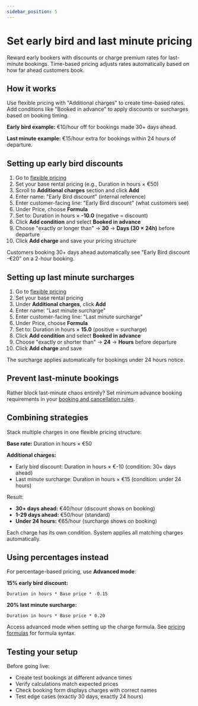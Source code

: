 ```yaml
---
sidebar_position: 5
---
```



# Set early bird and last minute pricing

Reward early bookers with discounts or charge premium rates for last-minute bookings. Time-based pricing adjusts rates automatically based on how far ahead customers book.

## How it works

Use flexible pricing with "Additional charges" to create time-based rates. Add conditions like "Booked in advance" to apply discounts or surcharges based on booking timing.

**Early bird example:** €10/hour off for bookings made 30+ days ahead.

**Last minute example:** €15/hour extra for bookings within 24 hours of departure.

## Setting up early bird discounts

1. Go to [flexible pricing](https://dashboard.letsbook.app/pricing/flexible/add)
2. Set your base rental pricing (e.g., Duration in hours × €50)
3. Scroll to **Additional charges** section and click **Add**
4. Enter name: "Early Bird discount" (internal reference)
5. Enter customer-facing line: "Early Bird discount" (what customers see)
6. Under Price, choose **Formula**
7. Set to: Duration in hours × **-10.0** (negative = discount)
8. Click **Add condition** and select **Booked in advance**
9. Choose "exactly or longer than" → **30** → **Days (30 × 24h)** before departure
10. Click **Add charge** and save your pricing structure

Customers booking 30+ days ahead automatically see "Early Bird discount -€20" on a 2-hour booking.

<InlineVideoPlayer videoSrc={earlyBirdVideo} />

## Setting up last minute surcharges

1. Go to [flexible pricing](https://dashboard.letsbook.app/pricing/flexible/add)
2. Set your base rental pricing
3. Under **Additional charges**, click **Add**
4. Enter name: "Last minute surcharge"
5. Enter customer-facing line: "Last minute surcharge"
6. Under Price, choose **Formula**
7. Set to: Duration in hours × **15.0** (positive = surcharge)
8. Click **Add condition** and select **Booked in advance**
9. Choose "exactly or shorter than" → **24** → **Hours** before departure
10. Click **Add charge** and save

The surcharge applies automatically for bookings under 24 hours notice.

## Prevent last-minute bookings

Rather block last-minute chaos entirely? Set minimum advance booking requirements in your [booking and cancellation rules](/guides/settings/booking-cancellation-rules#control-advance-booking-time).

## Combining strategies

Stack multiple charges in one flexible pricing structure:

**Base rate:** Duration in hours × €50

**Additional charges:**

- Early bird discount: Duration in hours × €-10 (condition: 30+ days ahead)
- Last minute surcharge: Duration in hours × €15 (condition: under 24 hours)

Result:

- **30+ days ahead:** €40/hour (discount shows on booking)
- **1-29 days ahead:** €50/hour (standard)
- **Under 24 hours:** €65/hour (surcharge shows on booking)

Each charge has its own condition. System applies all matching charges automatically.

## Using percentages instead

For percentage-based pricing, use **Advanced mode**:

**15% early bird discount:**

```
Duration in hours * Base price * -0.15
```

**20% last minute surcharge:**

```
Duration in hours * Base price * 0.20
```

Access advanced mode when setting up the charge formula. See [pricing formulas](/guides/dive-deeper/pricing-formulas) for formula syntax.

## Testing your setup

Before going live:

- Create test bookings at different advance times
- Verify calculations match expected prices
- Check booking form displays charges with correct names
- Test edge cases (exactly 30 days, exactly 24 hours)

